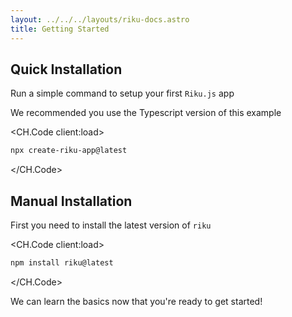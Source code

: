```yaml
---
layout: ../../../layouts/riku-docs.astro
title: Getting Started
---
```



## Quick Installation

Run a simple command to setup your first `Riku.js` app

<span class="tiny">We recommended you use the Typescript version of this example</span>

<CH.Code client:load>
```powershell Terminal 
npx create-riku-app@latest

```
</CH.Code>

## Manual Installation

First you need to install the latest version of `riku`

<CH.Code client:load>
```powershell Terminal 
npm install riku@latest

```
</CH.Code>

<Next>We can learn the basics now that you're ready to get started!</Next>
<Next next="Basics" overwrite="/riku/docs/learn"></Next>